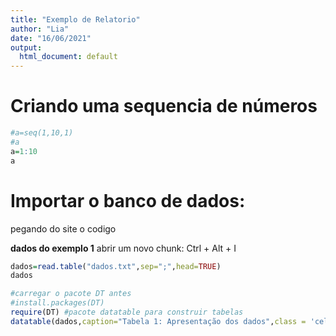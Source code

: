---
title: "Exemplo de Relatorio"
author: "Lia"
date: "16/06/2021"
output:
  html_document: default
---

# Criando uma sequencia de números
```{r}
#a=seq(1,10,1)
#a
a=1:10
a
```

# Importar o banco de dados: 
pegando do site o codigo

**dados do exemplo 1**
abrir um novo chunk: Ctrl + Alt + I
```{r}
dados=read.table("dados.txt",sep=";",head=TRUE)
dados
```

```{r}
#carregar o pacote DT antes
#install.packages(DT)
require(DT) #pacote datatable para construir tabelas
datatable(dados,caption="Tabela 1: Apresentação dos dados",class = 'cell-border order-column compact hover') 
```